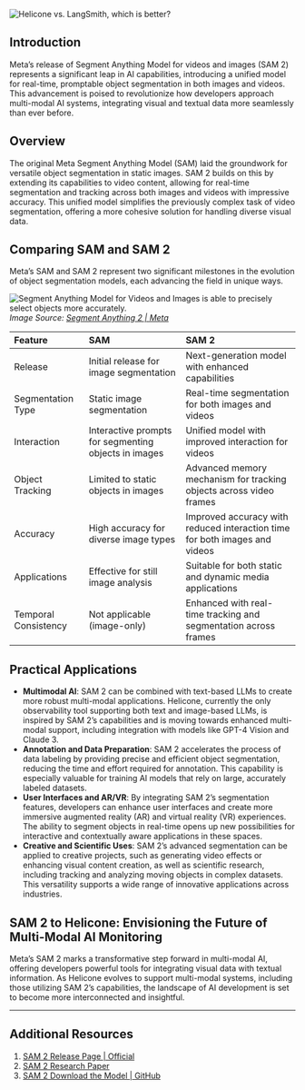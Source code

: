 ![Helicone vs. LangSmith, which is better?](/static/blog/sam-2-cover.webp)

## Introduction

Meta’s release of Segment Anything Model for videos and images (SAM 2) represents a significant leap in AI capabilities, introducing a unified model for real-time, promptable object segmentation in both images and videos. This advancement is poised to revolutionize how developers approach multi-modal AI systems, integrating visual and textual data more seamlessly than ever before.


## Overview 

The original Meta Segment Anything Model (SAM) laid the groundwork for versatile object segmentation in static images. SAM 2 builds on this by extending its capabilities to video content, allowing for real-time segmentation and tracking across both images and videos with impressive accuracy. This unified model simplifies the previously complex task of video segmentation, offering a more cohesive solution for handling diverse visual data.


## Comparing SAM and SAM 2

Meta’s SAM and SAM 2 represent two significant milestones in the evolution of object segmentation models, each advancing the field in unique ways.


![Segment Anything Model for Videos and Images is able to precisely select objects more accurately. ](/static/blog/sam-vs-sam-2.webp)
*Image Source: <a href="https://ai.meta.com/blog/segment-anything-2/" target="_blank">Segment Anything 2 | Meta</a>*


| Feature | SAM | SAM 2 |
| :--- | :--- | :--- |
| Release | Initial release for image segmentation | Next-generation model with enhanced capabilities |
| Segmentation Type | Static image segmentation | Real-time segmentation for both images and videos |
| Interaction | Interactive prompts for segmenting objects in images | Unified model with improved interaction for videos |
| Object Tracking | Limited to static objects in images | Advanced memory mechanism for tracking objects across video frames |
| Accuracy | High accuracy for diverse image types | Improved accuracy with reduced interaction time for both images and videos |
| Applications | Effective for still image analysis | Suitable for both static and dynamic media applications |
| Temporal Consistency | Not applicable (image-only) | Enhanced with real-time tracking and segmentation across frames |


## Practical Applications

- **Multimodal AI**: SAM 2 can be combined with text-based LLMs to create more robust multi-modal applications. Helicone, currently the only observability tool supporting both text and image-based LLMs, is inspired by SAM 2’s capabilities and is moving towards enhanced multi-modal support, including integration with models like GPT-4 Vision and Claude 3.
- **Annotation and Data Preparation**: SAM 2 accelerates the process of data labeling by providing precise and efficient object segmentation, reducing the time and effort required for annotation. This capability is especially valuable for training AI models that rely on large, accurately labeled datasets.
- **User Interfaces and AR/VR**: By integrating SAM 2’s segmentation features, developers can enhance user interfaces and create more immersive augmented reality (AR) and virtual reality (VR) experiences. The ability to segment objects in real-time opens up new possibilities for interactive and contextually aware applications in these spaces.
- **Creative and Scientific Uses**: SAM 2’s advanced segmentation can be applied to creative projects, such as generating video effects or enhancing visual content creation, as well as scientific research, including tracking and analyzing moving objects in complex datasets. This versatility supports a wide range of innovative applications across industries.


## SAM 2 to Helicone: Envisioning the Future of Multi-Modal AI Monitoring

Meta’s SAM 2 marks a transformative step forward in multi-modal AI, offering developers powerful tools for integrating visual data with textual information. As Helicone evolves to support multi-modal systems, including those utilizing SAM 2’s capabilities, the landscape of AI development is set to become more interconnected and insightful.

---

## Additional Resources

1. <a href="https://ai.meta.com/sam2/" target="_blank">SAM 2 Release Page | Official</a>
2. <a href="https://ai.meta.com/research/publications/sam-2-segment-anything-in-images-and-videos/" target="_blank">SAM 2 Research Paper</a>
3. <a href="https://github.com/facebookresearch/segment-anything-2" target="_blank">SAM 2 Download the Model | GitHub</a>


